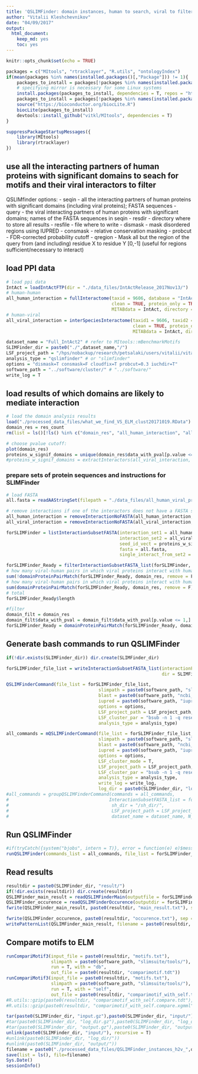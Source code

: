 ```yaml
---
title: 'QSLIMFinder: domain instances, human to search, viral to filter'
author: "Vitalii Kleshchevnikov"
date: "04/09/2017"
output: 
  html_document: 
    keep_md: yes
    toc: yes
---
```


```r
knitr::opts_chunk$set(echo = TRUE)

packages = c("MItools", "rtracklayer", "R.utils", "ontologyIndex")
if(mean(packages %in% names(installed.packages()[,"Package"])) != 1){
    packages_to_install = packages[!packages %in% names(installed.packages()[,"Package"])]
    # specifying mirror is necessary for some Linux systems
    install.packages(packages_to_install, dependencies = T, repos = "http://mirrors.ebi.ac.uk/CRAN/")
    packages_to_install = packages[!packages %in% names(installed.packages()[,"Package"])]
    source("https://bioconductor.org/biocLite.R")
    biocLite(packages_to_install)
    devtools::install_github("vitkl/MItools", dependencies = T)
}

suppressPackageStartupMessages({
    library(MItools)
    library(rtracklayer)
})
```

## use all the interacting partners of human proteins with significant domains to seach for motifs and their viral interactors to filter

QSLIMfinder options: 
- seqin - all the interacting partners of human proteins with significant domains (including viral proteins); FASTA sequences
- query - the viral interacting partners of human proteins with significant domains; names of the FASTA sequences in seqin
- resdir - directory where to store all results
- resfile - file where to write
- dismask - mask disordered regions using IUPRED
- consmask - relative conservation masking
- probcut - FDR-corrected probability cutoff
- qregion - Mask all but the region of the query from (and including) residue X to residue Y [0,-1] (useful for regions sufficient/necessary to interact)

## load PPI data

```r
# load ppi data
IntAct = loadIntActFTP(dir = "./data_files/IntActRelease_2017Nov13/")
# human-human
all_human_interaction = fullInteractome(taxid = 9606, database = "IntActFTP", format = "tab27",
                                        clean = TRUE, protein_only = TRUE,
                                        MITABdata = IntAct, directory = "./data_files/")
# human-viral
all_viral_interaction = interSpeciesInteractome(taxid1 = 9606, taxid2 = 10239, database = "IntActFTP", format = "tab27",
                                                clean = TRUE, protein_only = TRUE,
                                                MITABdata = IntAct, directory = "./data_files/")

dataset_name = "Full_IntAct2" # refer to MItools::mBenchmarkMotifs
SLIMFinder_dir = paste0("./",dataset_name,"/")
LSF_project_path = "/hps/nobackup/research/petsalaki/users/vitalii/vitalii/viral_project/"
analysis_type = "qslimfinder" # or "slimfinder"
options = "dismask=T consmask=F cloudfix=T probcut=0.3 iuchdir=T"
software_path = "../software/cluster/" # "../software/"
write_log = T
```

## load results of which domains are likely to mediate interaction
```r
# load the domain analysis results
load("./processed_data_files/what_we_find_VS_ELM_clust20171019.RData")
domain_res = res_count
rm(list = ls()[!ls() %in% c("domain_res", "all_human_interaction", "all_viral_interaction", "dataset_name", "SLIMFinder_dir", "LSF_project_path", "analysis_type", "options", "software_path", "write_log")])

# choose pvalue cutoff:
plot(domain_res)
proteins_w_signif_domains = unique(domain_res$data_with_pval[p.value <= 1, IDs_interactor_human])
#proteins_w_signif_domains = extractInteractors(all_viral_interaction, taxid = 9606, inverse_filter = T)
```

### prepare sets of protein sequences and instructions for SLIMFinder

```r
# load FASTA
all.fasta = readAAStringSet(filepath = "./data_files/all_human_viral_proteins.fasta", format = "fasta")

# remove interactions if one of the interactors does not have a FASTA sequence
all_human_interaction = removeInteractionNoFASTA(all_human_interaction, all.fasta)
all_viral_interaction = removeInteractionNoFASTA(all_viral_interaction, all.fasta)

forSLIMFinder = listInteractionSubsetFASTA(interaction_set1 = all_human_interaction, 
                                           interaction_set2 = all_viral_interaction, 
                                           seed_id_vect = proteins_w_signif_domains,
                                           fasta = all.fasta,
                                           single_interact_from_set2 = T, set1_only = F)

forSLIMFinder_Ready = filterInteractionSubsetFASTA_list(forSLIMFinder,  length_set1_min = 2, length_set2_min = 1)
# how many viral-human pairs in which viral proteins interact with human protein (with relevant domain) but are not associated with the domain
sum(!domainProteinPairMatch(forSLIMFinder_Ready, domain_res, remove = F))
# how many viral-human pairs in which viral proteins interact with human protein (with relevant domain) and are associated with the domain
sum(domainProteinPairMatch(forSLIMFinder_Ready, domain_res, remove = F))
# total
forSLIMFinder_Ready$length

#filter
domain_filt = domain_res
domain_filt$data_with_pval = domain_filt$data_with_pval[p.value <= 1,]
forSLIMFinder_Ready = domainProteinPairMatch(forSLIMFinder_Ready, domain_filt, remove = T)
```

## Generate bash commands to run QSLIMFinder

```r
if(!dir.exists(SLIMFinder_dir)) dir.create(SLIMFinder_dir)

forSLIMFinder_file_list = writeInteractionSubsetFASTA_list(interactionFASTA_list = forSLIMFinder_Ready,
                                                           dir = SLIMFinder_dir, analysis_type = analysis_type)

QSLIMFinderCommand(file_list = forSLIMFinder_file_list, 
                                   slimpath = paste0(software_path, "slimsuite/tools/"), 
                                   blast = paste0(software_path, "ncbi_blast_2.6.0/bin/"), 
                                   iupred = paste0(software_path, "iupred/iupred"),
                                   options = options,
                                   LSF_project_path = LSF_project_path,
                                   LSF_cluster_par = "bsub -n 1 -q research-rh7 -M 100 -R \"rusage[mem=100]\"",
                                   analysis_type = analysis_type)

all_commands = mQSLIMFinderCommand(file_list = forSLIMFinder_file_list, 
                                   slimpath = paste0(software_path, "slimsuite/tools/"), 
                                   blast = paste0(software_path, "ncbi_blast_2.6.0/bin/"), 
                                   iupred = paste0(software_path, "iupred/iupred"),
                                   options = options,
                                   LSF_cluster_mode = T,
                                   LSF_project_path = LSF_project_path,
                                   LSF_cluster_par = "bsub -n 1 -q research-rh7 -M 100 -R \"rusage[mem=100]\"",
                                   analysis_type = analysis_type,
                                   write_log = write_log,
                                   log_dir = paste0(SLIMFinder_dir, "log_dir/"))
#all_commands = groupQSLIMFinderCommand(commands = all_commands,
#                                      InteractionSubsetFASTA_list = forSLIMFinder_Ready,
#                                       sh_dir = "/sh_dir/",
#                                       LSF_project_path = LSF_project_path,
#                                       dataset_name = dataset_name, N_seq = 200, write_log = write_log)
```

## Run QSLIMFinder

```r
#if(tryCatch({system("bjobs", intern = T)}, error = function(e) e)$message != "error in running command") onLSF = T else onLSF = F
runQSLIMFinder(commands_list = all_commands, file_list = forSLIMFinder_file_list, onLSF = T)
```

## Read results

```r
resultdir = paste0(SLIMFinder_dir, "result/")
if(!dir.exists(resultdir)) dir.create(resultdir)
QSLIMFinder_main_result = readQSLIMFinderMain(outputfile = forSLIMFinder_file_list$outputfile)
QSLIMFinder_occurence = readQSLIMFinderOccurence(outputdir = forSLIMFinder_file_list$outputdir)
fwrite(QSLIMFinder_main_result, paste0(resultdir, "main_result.txt"), sep = "\t")

fwrite(QSLIMFinder_occurence, paste0(resultdir, "occurence.txt"), sep = "\t")
writePatternList(QSLIMFinder_main_result, filename = paste0(resultdir, "motifs.txt"))
```

## Compare motifs to ELM

```r
runCompariMotif3(input_file = paste0(resultdir, "motifs.txt"),
                 slimpath = paste0(software_path, "slimsuite/tools/"),
                 run = T, with = "db",
                 out_file = paste0(resultdir, "comparimotif.tdt"))
runCompariMotif3(input_file = paste0(resultdir, "motifs.txt"),
                 slimpath = paste0(software_path, "slimsuite/tools/"),
                 run = T, with = "self",
                 out_file = paste0(resultdir, "comparimotif_with_self.tdt"))
#R.utils::gzip(paste0(resultdir, "comparimotif_with_self.compare.tdt"), paste0(resultdir, "comparimotif_with_self.compare.tdt.gz"))
#R.utils::gzip(paste0(resultdir, "comparimotif_with_self.compare.xgmml"), paste0(resultdir, "comparimotif_with_self.compare.xgmml.gz"))
```

```r
tar(paste0(SLIMFinder_dir, "input.gz"),paste0(SLIMFinder_dir, "input/"), compression='gzip')
#tar(paste0(SLIMFinder_dir, "log_dir.gz"),paste0(SLIMFinder_dir, "log_dir/"), compression='gzip')
#tar(paste0(SLIMFinder_dir, "output.gz"),paste0(SLIMFinder_dir, "output"), compression='gzip')
unlink(paste0(SLIMFinder_dir, "input/"), recursive = T)
#unlink(paste0(SLIMFinder_dir, "log_dir/"))
#unlink(paste0(SLIMFinder_dir, "output/"))
filename = paste0("./processed_data_files/QSLIMFinder_instances_h2v_",dataset_name,"_clust",format(Sys.Date(), "%Y%m"),".RData")
save(list = ls(), file=filename)
Sys.Date()
sessionInfo()
```
